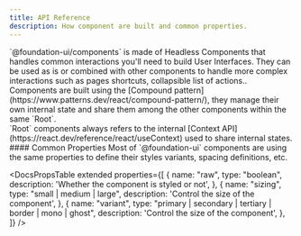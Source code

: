 ```yaml
---
title: API Reference
description: How component are built and common properties.
---
```


<DocsSection>

<DocsTextBlock>
  `@foundation-ui/components` is made of Headless Components that handles common
  interactions you'll need to build User Interfaces. They can be used as is or
  combined with other components to handle more complex interactions such as
  pages shortcuts, collapsible list of actions..
</DocsTextBlock>
<br />
<DocsTextBlock>
  Components are built using the [Compound
  pattern](https://www.patterns.dev/react/compound-pattern/), they manage their
  own internal state and share them among the other components within the same
  `Root`.
</DocsTextBlock>
<br />
<DocsTextBlock>
  `Root` components always refers to the internal [Context
  API](https://react.dev/reference/react/useContext) used to share internal
  states.
</DocsTextBlock>

</DocsSection>

<DocsSection className="m-y-large-10">
#### Common Properties

<DocsTextBlock className="m-b-medium-60">
  Most of `@foundation-ui` components are using the same properties to define
  their styles variants, spacing definitions, etc.
</DocsTextBlock>

<DocsPropsTable
  extended
  properties={[
    {
      name: "raw",
      type: "boolean",
      description: 'Whether the component is styled or not',
    },
    {
      name: "sizing",
      type: "small | medium | large",
      description: 'Control the size of the component',
    },
    {
      name: "variant",
      type: "primary | secondary | tertiary | border | mono | ghost",
      description: 'Control the size of the component',
    },
  ]}
/>
</DocsSection>

<DocsFooter
  prev="/docs/components/installation"
  next="/docs/components/accordion"
/>
